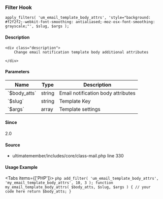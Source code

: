 
### Filter Hook    
    
```
apply_filters( 'um_email_template_body_attrs', 'style="background: #f2f2f2;-webkit-font-smoothing: antialiased;-moz-osx-font-smoothing: grayscale;"', $slug, $args );
```

#### Description
    <div class="description">
        Change email notification template body additional attributes
 
    </div>

#### Parameters
            
<table className="table-auto mt-2 border dark:border-gray-500 p-5 text-sm text-left">
<thead>
<tr>
<th  className="px-3">Name</th>
<th  className="px-3">Type</th>
<th  className="px-3">Description</th>
</tr>
</thead>
<tbody>
               <tr >
               <td className="px-3 py-2">`$body_atts`</td>
               <td className="px-3 py-2">string</td>
               <td className="px-3 py-2 text-sm">Email notification body attributes</td>
               </tr>
               <tr >
               <td className="px-3 py-2">`$slug`</td>
               <td className="px-3 py-2">string</td>
               <td className="px-3 py-2 text-sm">Template Key</td>
               </tr>
               <tr >
               <td className="px-3 py-2">`$args`</td>
               <td className="px-3 py-2">array</td>
               <td className="px-3 py-2 text-sm">Template settings</td>
               </tr>
</tbody>
</table>

#### Since
<div class="description">
2.0
</div>

#### Source
  - <Link href="/developer/files/includes-core-class-mail#source-view.330">ultimatemember/includes/core/class-mail.php</Link> <Link href="/developer/files/includes-core-class-mail#source-view.330">line 330</Link>



#### Usage Example

<Tabs items={['PHP']}>
    <Tab>
    ```php
    add_filter( 'um_email_template_body_attrs', 'my_email_template_body_attrs', 10, 3 );
 function my_email_template_body_attrs( $body_atts, $slug, $args ) {
     // your code here
     return $body_atts;
 }
    ```
    </Tab>
</Tabs>